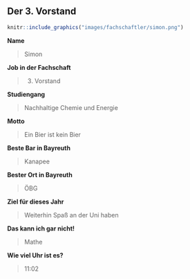 ## Der 3. Vorstand {#fachschaftsmitglieder-dritter-vorsitz}

```r
knitr::include_graphics("images/fachschaftler/simon.png")
```

**Name**

> Simon

**Job in der Fachschaft**

> 3. Vorstand

**Studiengang**

> Nachhaltige Chemie und Energie

**Motto**

> Ein Bier ist kein Bier

**Beste Bar in Bayreuth**

> Kanapee

**Bester Ort in Bayreuth**

> ÖBG

**Ziel für dieses Jahr**

> Weiterhin Spaß an der Uni haben

**Das kann ich gar nicht!**

> Mathe

**Wie viel Uhr ist es?**

> 11:02
